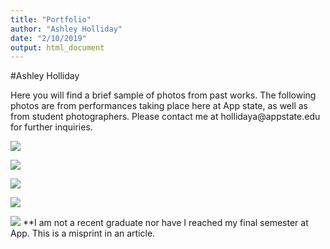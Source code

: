 ```yaml
---
title: "Portfolio"
author: "Ashley Holliday"
date: "2/10/2019"
output: html_document
---
```

#Ashley Holliday

Here you will find a brief sample of photos from past works. The following photos are from performances taking place here at App state, as well as from student photographers. Please contact me at hollidaya@appstate.edu for further inquiries.



![](https://raw.githubusercontent.com/hollidaya/hollidaya.github.io/master/IMG_0718-1.jpeg)

![](https://raw.githubusercontent.com/hollidaya/hollidaya.github.io/8f568387c7422bca932024b4e88bf8c17dd57824/IMG_0720-1.jpeg)

![](https://raw.githubusercontent.com/hollidaya/hollidaya.github.io/master/IMG_0719-1.jpeg)


![](https://raw.githubusercontent.com/hollidaya/hollidaya.github.io/master/IMG_0368.jpeg)

![](https://raw.githubusercontent.com/hollidaya/hollidaya.github.io/master/IMG_0731.jpeg)
**I am not a recent graduate nor have I reached my final semester at App. This is a misprint in an article.  
